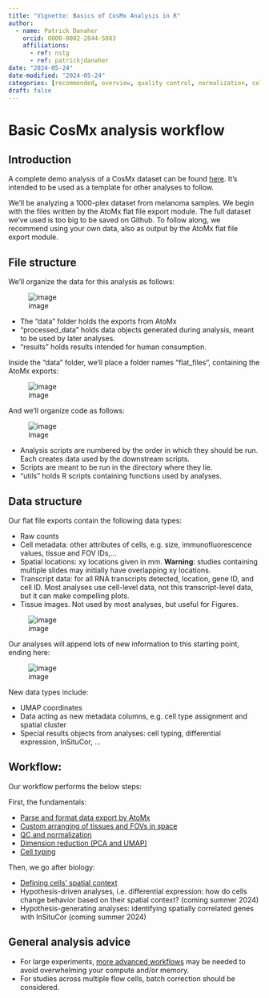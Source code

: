 ```yaml
---
title: "Vignette: Basics of CosMx Analysis in R"
author:
  - name: Patrick Danaher
    orcid: 0000-0002-2844-5883
    affiliations:
      - ref: nstg
      - ref: patrickjdanaher
date: "2024-05-24"
date-modified: "2024-05-24"
categories: [recommended, overview, quality control, normalization, cell typing, pre-processing]
draft: false
---
```


# Basic CosMx analysis workflow

## Introduction

A complete demo analysis of a CosMx dataset can be found [here](https://github.com/Nanostring-Biostats/CosMx-Analysis-Scratch-Space/tree/Main/_code/vignette). 
It's intended to be used as a template for other analyses to follow. 

We'll be analyzing a 1000-plex dataset from melanoma samples.
We begin with the files written by the AtoMx flat file export module. 
The full dataset we've used is too big to be saved on Github. 
To follow along, we recommend using your own data, also as output by the AtoMx flat file export module.

## File structure

We'll organize the data for this analysis as follows:

![image](figures/folders.png) 

- The "data" folder holds the exports from AtoMx
- "processed_data" holds data objects generated during analysis, meant to be used by later analyses. 
- "results" holds results intended for human consumption.

Inside the "data" folder, we'll place a folder names "flat_files", containing the AtoMx exports:

![image](figures/folders2.png) 

And we'll organize code as follows:

![image](figures/folders3.png) 

- Analysis scripts are numbered by the order in which they should be run. Each creates data used by the downstream scripts. 
- Scripts are meant to be run in the directory where they lie.
- "utils" holds R scripts containing functions used by analyses.
  
## Data structure

Our flat file exports contain the following data types:

- Raw counts
- Cell metadata: other attributes of cells, e.g. size, immunofluorescence values, tissue and FOV IDs,...
- Spatial locations: xy locations given in mm. **Warning**: studies containing multiple slides may initially have overlapping xy locations.
- Transcript data: for all RNA transcripts detected, location, gene ID, and cell ID. Most analyses use cell-level data, not this transcript-level data, but it can make compelling plots.
- Tissue images. Not used by most analyses, but useful for Figures. 

![image](figures/data_before.png)

Our analyses will append lots of new information to this starting point, ending here:

![image](figures/data_after.png)

New data types include:

- UMAP coordinates
- Data acting as new metadata columns, e.g. cell type assignment and spatial cluster
- Special results objects from analyses: cell typing, differential expression, InSituCor, ...

## Workflow:

Our workflow performs the below steps:

First, the fundamentals:

- [Parse and format data export by AtoMx](https://github.com/Nanostring-Biostats/CosMx-Analysis-Scratch-Space/blob/Main/_code/vignette/0.-loading-flat-files.Rmd)
- [Custom arranging of tissues and FOVs in space](https://github.com/Nanostring-Biostats/CosMx-Analysis-Scratch-Space/blob/Main/_code/vignette/1.%20finessing%20tissues%20spatial%20arrangement.Rmd)
- [QC and normalization](https://github.com/Nanostring-Biostats/CosMx-Analysis-Scratch-Space/blob/Main/_code/vignette/2.%20QC%20and%20normalization.Rmd)
- [Dimension reduction (PCA and UMAP)](https://github.com/Nanostring-Biostats/CosMx-Analysis-Scratch-Space/blob/Main/_code/vignette/3.%20dimension%20reduction.Rmd)
- [Cell typing](https://github.com/Nanostring-Biostats/CosMx-Analysis-Scratch-Space/blob/Main/_code/vignette/4.%20cell%20typing.Rmd)

Then, we go after biology:

- [Defining cells' spatial context](https://github.com/Nanostring-Biostats/CosMx-Analysis-Scratch-Space/blob/Main/_code/vignette/5.%20define%20spatial%20context.Rmd)
- Hypothesis-driven analyses, i.e. differential expression: how do cells change behavior based on their spatial context? (coming summer 2024)
- Hypothesis-generating analyses: identifying spatially correlated genes with InSituCor (coming summer 2024)


## General analysis advice

- For large experiments, [more advanced workflows](https://nanostring-biostats.github.io/CosMx-Analysis-Scratch-Space/posts/big-data/) 
may be needed to avoid overwhelming your compute and/or memory. 
- For studies across multiple flow cells, batch correction should be considered.
  


